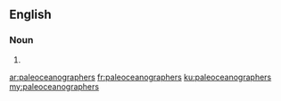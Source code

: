 ==English==

===Noun===
{{head|en|noun plural form}}

# {{plural of|paleoceanographer|lang=en}}

[[ar:paleoceanographers]]
[[fr:paleoceanographers]]
[[ku:paleoceanographers]]
[[my:paleoceanographers]]